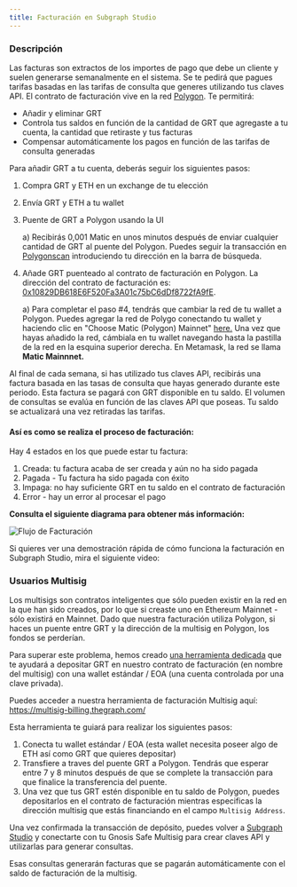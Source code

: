 ```yaml
---
title: Facturación en Subgraph Studio
---
```


### Descripción

Las facturas son extractos de los importes de pago que debe un cliente y suelen generarse semanalmente en el sistema. Se te pedirá que pagues tarifas basadas en las tarifas de consulta que generes utilizando tus claves API. El contrato de facturación vive en la red [Polygon](https://polygon.technology/). Te permitirá:

- Añadir y eliminar GRT
- Controla tus saldos en función de la cantidad de GRT que agregaste a tu cuenta, la cantidad que retiraste y tus facturas
- Compensar automáticamente los pagos en función de las tarifas de consulta generadas

Para añadir GRT a tu cuenta, deberás seguir los siguientes pasos:

1. Compra GRT y ETH en un exchange de tu elección
2. Envía GRT y ETH a tu wallet
3. Puente de GRT a Polygon usando la UI

   a) Recibirás 0,001 Matic en unos minutos después de enviar cualquier cantidad de GRT al puente del Polygon. Puedes seguir la transacción en [Polygonscan](https://polygonscan.com/) introduciendo tu dirección en la barra de búsqueda.

4. Añade GRT puenteado al contrato de facturación en Polygon. La dirección del contrato de facturación es: [0x10829DB618E6F520Fa3A01c75bC6dDf8722fA9fE](https://polygonscan.com/address/0x10829DB618E6F520Fa3A01c75bC6dDf8722fA9fE).

   a) Para completar el paso #4, tendrás que cambiar la red de tu wallet a Polygon. Puedes agregar la red de Polygo conectando tu wallet y haciendo clic en "Choose Matic (Polygon) Mainnet" [here.](https://chainlist.org/) Una vez que hayas añadido la red, cámbiala en tu wallet navegando hasta la pastilla de la red en la esquina superior derecha. En Metamask, la red se llama **Matic Mainnnet.**

Al final de cada semana, si has utilizado tus claves API, recibirás una factura basada en las tasas de consulta que hayas generado durante este periodo. Esta factura se pagará con GRT disponible en tu saldo. El volumen de consultas se evalúa en función de las claves API que poseas. Tu saldo se actualizará una vez retiradas las tarifas.

#### Así es como se realiza el proceso de facturación:

Hay 4 estados en los que puede estar tu factura:

1. Creada: tu factura acaba de ser creada y aún no ha sido pagada
2. Pagada - Tu factura ha sido pagada con éxito
3. Impaga: no hay suficiente GRT en tu saldo en el contrato de facturación
4. Error - hay un error al procesar el pago

**Consulta el siguiente diagrama para obtener más información:**

![Flujo de Facturación](/img/billing-flow.png)

Si quieres ver una demostración rápida de cómo funciona la facturación en Subgraph Studio, mira el siguiente video:

<VideoEmbed src="https://www.youtube.com/embed/UrfIpm-Vlgs" />

### Usuarios Multisig

Los multisigs son contratos inteligentes que sólo pueden existir en la red en la que han sido creados, por lo que si creaste uno en Ethereum Mainnet - sólo existirá en Mainnet. Dado que nuestra facturación utiliza Polygon, si haces un puente entre GRT y la dirección de la multisig en Polygon, los fondos se perderían.

Para superar este problema, hemos creado [una herramienta dedicada](https://multisig-billing.thegraph.com/) que te ayudará a depositar GRT en nuestro contrato de facturación (en nombre del multisig) con una wallet estándar / EOA (una cuenta controlada por una clave privada).

Puedes acceder a nuestra herramienta de facturación Multisig aquí: https://multisig-billing.thegraph.com/

Esta herramienta te guiará para realizar los siguientes pasos:

1. Conecta tu wallet estándar / EOA (esta wallet necesita poseer algo de ETH así como GRT que quieres depositar)
2. Transfiere a traves del puente GRT a Polygon. Tendrás que esperar entre 7 y 8 minutos después de que se complete la transacción para que finalice la transferencia del puente.
3. Una vez que tus GRT estén disponible en tu saldo de Polygon, puedes depositarlos en el contrato de facturación mientras especificas la dirección multisig que estás financiando en el campo `Multisig Address`.

Una vez confirmada la transacción de depósito, puedes volver a [Subgraph Studio](https://thegraph.com/studio/) y conectarte con tu Gnosis Safe Multisig para crear claves API y utilizarlas para generar consultas.

Esas consultas generarán facturas que se pagarán automáticamente con el saldo de facturación de la multisig.
